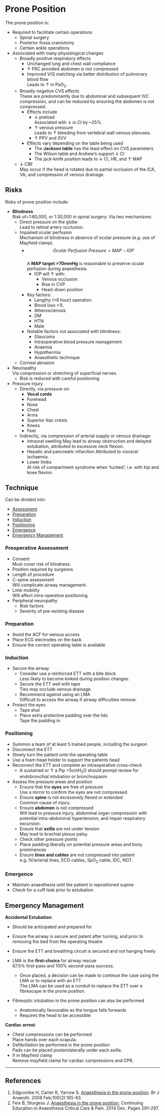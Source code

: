 # Prone Position

The prone position is:

* Required to facilitate certain operations
	* Spinal surgery
	* Posterior fossa craniotomy
	* Certain ankle operations
* Associated with many physiological changes
	* Broadly positive respiratory effects
		* Unchanged lung and chest wall compliance
		* ↑ FRC provided abdomen is not compressed
		* Improved V/Q matching via better distribution of pulmonary blood flow \
		Leads to ↑ in PaO~2~.
	* Broadly negative CVS effects\
	These are predominantly due to abdominal and subsequent IVC compression, and can be reduced by ensuring the abdomen is not compressed.
		* Effects include
			* ↓ preload\
			Associated with ↓ in CI by ~25%.
			* ↑ venous pressure\
			Leads to ↑ bleeding from vertebral wall venous plexuses.
			* ↑ PPV and SVV
		* Effects vary depending on the table being used
			* The **Jackson table** has the least effect on CVS parameters
			* The Wilson table and Andrew's support ↓ CI
			* The jack-knife position leads to ↓ CI, HR, and ↑ MAP
	* ↓ CBF\
	May occur if the head is rotated due to partial occlusion of the ICA, VA; and compression of venous drainage.


## Risks

Risks of prone position include:

* **Blindness**\
Risk of~1:60,000, or 1:30,000 in spinal surgery. Via two mechanisms:
	* Direct pressure on the globe\
	Lead to retinal artery occlusion.
	* Impaired ocular perfusion\
	Mechanism of blindness in absence of ocular pressure (e.g. use of Mayfield clamp).
		* $$Ocular \ Perfusion \ Pressure = MAP - IOP$$\
		A **MAP target >70mmHg** is reasonable to preserve ocular perfusion during anaesthesia.
			* IOP will ↑ with:
				* Venous occlusion
				* Rise in CVP
				* Head-down position
		* Key factors:
			* Lengthy (>6 hour) operation
			* Blood loss >1L
			* Atherosclerosis
			* DM
			* HTN
			* Male
		* Notable factors *not* associated with blindness:
			* Glaucoma
			* Intraoperative blood pressure management
			* Anaemia
			* Hypothermia
			* Anaesthetic technique
	* Corneal abrasion
* Neuropathy\
Via compression or stretching of superficial nerves.
	* Risk is reduced with careful positioning
* Pressure injury
	* Directly, via pressure on:
		* **Vocal cords**
		* Forehead
		* Nose
		* Chest
		* Arms
		* Superior iliac crests
		* Knees
		* Feet
	* Indirectly, via compression of arterial supply or venous drainage:
		* Intraoral swelling
		May lead to airway obstruction and delayed extubation, attributed to excessive neck flexion.
		* Hepatic and pancreatic infarction 
		Attributed to visceral ischaemia.
		* Lower limbs\
		At risk of compartment syndrome when 'tucked'; i.e. with hip and knee flexion.



## Technique

Can be divided into:

* [Assessment](#pre)
* [Preparation](#prep)
* [Induction](#ind)
* [Positioning](#pos)
* [Emergence](#emergence)
* [Emergency Management](#emrx)


### Preoperative Assessment{#pre}

* Consent\
Must cover risk of blindness.
* Position required by surgeons
* Length of procedure
* C-spine assessment\
Will complicate airway management.
* Limb mobility\
Will affect intra-operative positioning.
* Peripheral neuropathy
	* Risk factors
	* Severity of pre-existing disease


### Preparation{#prep}

* Avoid the ACF for venous access
* Place ECG electrodes on the back
* Ensure the correct operating table is available


### Induction{#ind}

* Secure the airway
	* Consider use a reinforced ETT with a bite block\
	Less likely to become kinked during position changes.
	* Secure the ETT well with tape\
	Ties may occlude venous drainage.
	* Recommend against using an LMA\
	Difficult to access the airway if airway difficulties remove.
* Protect the eyes
	* Tape shut
	* Place extra protective padding over the lids\
	Tape the padding in.


### Positioning{#pos}

* Summon a team of at least 5 trained people, including the surgeon
* Disconnect the ETT
* Slowly turn the patient onto the operating table
* Use a foam head holder to support the patients head
* Reconnect the ETT and complete an intraoperative cross-check
	* A sustained or ↑ a Pip >5cmH~2~O should prompt review for endobronchial intubation or bronchospasm
* Assess the pressure areas and position
	* Ensure that the **eyes** are free of pressure\
	Use a mirror to confirm the eyes are not compressed.
	* Ensure **spine** is not excessively flexed or extended\
	Common cause of injury.
	* Ensure **abdomen** is not compressed\
	Will lead to pressure injury, abdominal organ compression with potential intra-abdominal hypertension, and impair respiratory excursion.
	* Ensure that **axilla** are not under tension\
	May lead to brachial plexus palsy.
	* Check other pressure points
	* Place padding liberally on potential pressure areas and bony prominences
	* Ensure **lines and cables** are not compressed into patient\
	e.g. IV/arterial lines, ECG cables, SpO~2~ cable, IDC, NGT.


### Emergence{#emergence}

* Maintain anaesthesia until the patient is repositioned supine
* Check for a cuff leak prior to extubation


## Emergency Management{#emrx}

**Accidental Extubation**:

* Should be anticipated and prepared for
* Ensure the airway is secure and patent after turning, and prior to removing the bed from the operating theatre
* Ensure the ETT and breathing circuit is secured and not hanging freely

* LMA is the **first-choice** for airway rescue\
87.5% first-pass and 100% second-pass success.
	* Once placed, a decision can be made to continue the case using the LMA or to replace with an ETT\
	The LMA can be used as a conduit to replace the ETT over a fibrescope in the prone position.
* Fibreoptic intubation in the prone position can also be performed
	* Anatomically favourable as the tongue falls forwards
	* Requires the head to be accessible


**Cardiac arrest**:

* Chest compressions can be performed\
Place hands over each scapula.
* Defibrillation be performed in the prone position\
Pads can be placed posterolaterally under each axilla.
* If in Mayfield clamp\
Remove mayfield clamp for cardiac compressions and CPR.

---

## References

1. Edgcombe H, Carter K, Yarrow S. [Anaesthesia in the prone position](https://academic.oup.com/bja/article/100/2/165/272685). Br J Anaesth. 2008 Feb;100(2):165-83. 
2. Feix B, Sturgess J. [Anaesthesia in the prone position](https://academic.oup.com/bjaed/article/14/6/291/247907). Continuing Education in Anaesthesia Critical Care & Pain. 2014 Dec. Pages 291–297. 